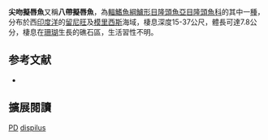 {{Speciesbox
| image = 
| image_width = 250px
| status = DD
| status_system = IUCN3.1
| genus = Pseudocheilinus
| species = dispilus
| authority = [[Randall|Randall]], 1999
| synonyms = 
}}

'''尖吻擬唇魚'''又稱'''八帶擬唇魚'''，為[[輻鰭魚綱|輻鰭魚綱]][[鱸形目|鱸形目]][[隆頭魚亞目|隆頭魚亞目]][[隆頭魚科|隆頭魚科]]的其中一[[種|種]]，分布於西[[印度洋|印度洋]]的[[留尼旺|留尼旺]]及[[模里西斯|模里西斯]]海域，棲息深度15-37公尺，體長可達7.8公分，棲息在[[珊瑚|珊瑚]]生長的礁石區，生活習性不明。

==参考文献==
*{{FishBase_species|genus=Pseudocheilinus|species=dispilus|year=2013|month=8}}
== 擴展閱讀 ==
{{refbegin}}
{{wikispecies-inline|Pseudocheilinus dispilus|尖吻擬唇魚}}
{{refend}}
{{Taxonbar|from=Q1857664}}

[[Category:IUCN红色名录数据缺乏物种|PD]]
[[Category:擬唇魚屬|dispilus]]


{{鱸形目小作品}}